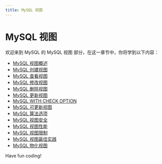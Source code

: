 ```yaml
---
title: MySQL 视图
---
```


# MySQL 视图

欢迎来到 MySQL 的 MySQL 视图 部分，在这一章节中，你将学到以下内容：

- [MySQL 视图概述](./0-mysql-view-overview.mdx)
- [MySQL 创建视图](./1-mysql-create-view.mdx)
- [MySQL 查看视图](./2-mysql-view-view.mdx)
- [MySQL 修改视图](./3-mysql-modify-view.mdx)
- [MySQL 删除视图](./4-mysql-delete-view.mdx)
- [MySQL 更新视图](./5-mysql-update-view.mdx)
- [MySQL WITH CHECK OPTION](./6-mysql-with-check-option.mdx)
- [MySQL 可更新视图](./7-mysql-updateable-view.mdx)
- [MySQL 算法选项](./8-mysql-algorithm-options.mdx)
- [MySQL 视图安全](./9-mysql-view-security.mdx)
- [MySQL 视图性能](./10-mysql-view-performance.mdx)
- [MySQL 视图限制](./11-mysql-view-limit.mdx)
- [MySQL 视图最佳实践](./12-mysql-view-best-practices.mdx)
- [MySQL 物化视图](./13-mysql-materialization-view.mdx)

Have fun coding!